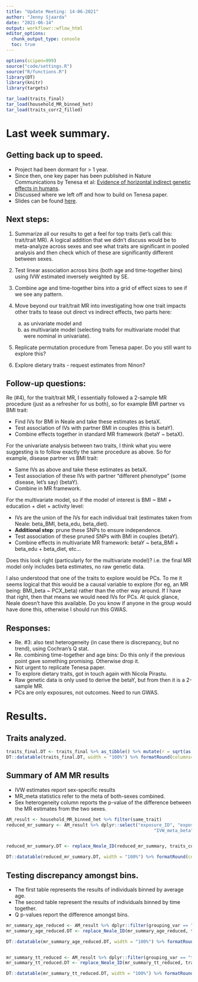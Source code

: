 ```yaml
---
title: "Update Meeting: 14-06-2021"
author: "Jenny Sjaarda"
date: "2021-06-14"
output: workflowr::wflow_html
editor_options:
  chunk_output_type: console
  toc: true
---
```



```r

options(scipen=999)
source("code/settings.R")
source("R/functions.R")
library(DT)
library(knitr)
library(targets)

```

```r

tar_load(traits_final)
tar_load(household_MR_binned_het)
tar_load(traits_corr2_filled)

```

# Last week summary.

## Getting back up to speed. 

- Project had been dormant for > 1 year. 
- Since then, one key paper has been published in Nature Communications by Tenesa et al: [Evidence of horizontal indirect genetic effects in humans](https://www.nature.com/articles/s41562-020-00991-9).
- Discussed where we left off and how to build on Tenesa paper.
- Slides can be found [here](presentations/Xia_horizontal_genetic_effects/presentation.html#1).

## Next steps: 

1. Summarize all our results to get a feel for top traits (let's call this: trait/trait MR). A logical addition that we didn't discuss would be to meta-analyze across sexes and see what traits are significant in pooled analysis and then check which of these are significantly different between sexes.

2. Test linear association across bins (both age and time-together bins) using IVW estimated inversely weighted by SE. 

3. Combine age and time-together bins into a grid of effect sizes to see if we see any pattern. 

4. Move beyond our trait/trait MR into investigating how one trait impacts other traits to tease out direct vs indirect effects, two parts here:
    (a) as univariate model and 
    (b) as multivariate model (selecting traits for multivariate model that were nominal in univariate).
    
5. Replicate permutation procedure from Tenesa paper. Do you still want to explore this?

6. Explore dietary traits - request estimates from Ninon? 

## Follow-up questions:

Re (#4), for the trait/trait MR, I essentially followed a 2-sample MR procedure (just as a refresher for us both), so for example BMI partner vs BMI trait: 

- Find IVs for BMI in Neale and take these estimates as betaX.
- Test association of IVs with partner BMI in couples (this is betaY). 
- Combine effects together in standard MR framework (betaY ~ betaX). 

For the univariate analysis between two traits, I think what you were suggesting is to follow exactly the same procedure as above. So for example, disease partner vs BMI trait: 

- Same IVs as above and take these estimates as betaX.
- Test association of these IVs with partner "different phenotype" (some disease, let's say) (betaY). 
- Combine in MR framework. 

For the multivariate model, so if the model of interest is BMI ~ BMI + education + diet + activity level: 

- IVs are the union of the IVs for each individual trait (estimates taken from Neale: beta_BMI, beta_edu, beta_diet). 
- **Additional step**: prune these SNPs to ensure independence.
- Test association of these pruned SNPs with BMI in couples (betaY). 
- Combine effects in multivariate MR framework: betaY ~ beta_BMI + beta_edu + beta_diet, etc... 

Does this look right (particularly for the multivariate model)? i.e. the final MR model only includes beta estimates, no raw genetic data. 

I also understood that one of the traits to explore would be PCs. To me it seems logical that this would be a causal variable to explore (for eg, an MR being: BMI_beta ~ PCX_beta) rather than the other way around. If I have that right, then that means we would need IVs for PCs. At quick glance, Neale doesn't have this available. Do you know if anyone in the group would have done this, otherwise I should run this GWAS. 

## Responses:

- Re. #3: also test heterogeneity (in case there is discrepancy, but no trend), using Cochran's Q stat.
- Re. combining time-together  and age bins: Do this only if the previous point gave something promising. Otherwise drop it. 
- Not urgent to replicate Tenesa paper.
- To explore dietary traits, got in touch again with Nicola Pirastu.
- Raw genetic data is only used to derive the betaY, but from then it is a 2-sample MR.
-  PCs are only exposures, not outcomes. Need to run GWAS. 

# Results.

## Traits analyzed.

```r

traits_final.DT <- traits_final %>% as_tibble() %>% mutate(r = sqrt(as.numeric(r2))) %>% dplyr::select(Neale_pheno_ID, description, variable_type, category, N_pairs, r2, r, num_IVs, num_IVs_pass_het)
DT::datatable(traits_final.DT, width = "100%") %>% formatRound(columns=c('r2', 'r'), digits = 3)

```

## Summary of AM MR results

- IVW estimates report sex-specific results
- MR_meta statistics refer to the meta of both-sexes combined. 
- Sex heterogeneity column reports the p-value of the difference between the MR estimates from the two sexes.

```r


AM_result <- household_MR_binned_het %>% filter(same_trait)
reduced_mr_summary <- AM_result %>% dplyr::select("exposure_ID", "exposure_sex","IVW_beta","IVW_pval", 
                                                        "IVW_meta_beta", "IVW_meta_pval", "sex_het_pval")


reduced_mr_summary.DT <- replace_Neale_ID(reduced_mr_summary, traits_corr2_filled, "exposure_ID", "description")

DT::datatable(reduced_mr_summary.DT, width = "100%") %>% formatRound(columns=c('IVW_beta', 'IVW_pval', 'IVW_meta_beta', 'IVW_meta_pval', 'sex_het_pval'), digits = 3)

```


## Testing discrepancy amongst bins.

- The first table represents the results of individuals binned by average age. 
- The second table represent the results of individuals binned by time together.
- Q p-values report the difference amongst bins.

```r

mr_summary_age_reduced <- AM_result %>% dplyr::filter(grouping_var == "age_even_bins") %>% dplyr::select(exposure_ID, exposure_sex, grouping_var, Q_pval, Q_pval_meta)
mr_summary_age_reduced.DT <- replace_Neale_ID(mr_summary_age_reduced, traits_corr2_filled, "exposure_ID", "description")

DT::datatable(mr_summary_age_reduced.DT, width = "100%") %>% formatRound(columns=c('Q_pval', 'Q_pval_meta'), digits = 3)


mr_summary_tt_reduced <- AM_result %>% dplyr::filter(grouping_var == "time_together_even_bins") %>% dplyr::select(exposure_ID, exposure_sex, grouping_var, Q_pval, Q_pval_meta)
mr_summary_tt_reduced.DT <- replace_Neale_ID(mr_summary_tt_reduced, traits_corr2_filled, "exposure_ID", "description")

DT::datatable(mr_summary_tt_reduced.DT, width = "100%") %>% formatRound(columns=c('Q_pval', 'Q_pval_meta'), digits = 3)

```


